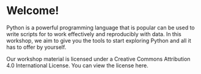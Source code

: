 # Welcome! {.unnumbered}

Python is a powerful programming language that is popular can be used to write scripts for to work effectively and reproducibly with data. In this workshop, we aim to give you the tools to start exploring Python and all it has to offer by yourself.

Our workshop material is licensed under a Creative Commons Attribution 4.0 International License. You can view the license here.
